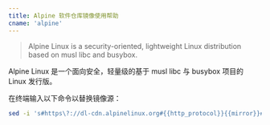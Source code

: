 ```yaml
---
title: Alpine 软件仓库镜像使用帮助
cname: 'alpine'
---
```


> Alpine Linux is a security-oriented, lightweight Linux distribution based on musl libc and busybox.

Alpine Linux 是一个面向安全，轻量级的基于 musl libc 与 busybox 项目的 Linux 发行版。

在终端输入以下命令以替换镜像源：

<CodeBlock>

```bash
sed -i 's#https\?://dl-cdn.alpinelinux.org#{{http_protocol}}{{mirror}}#g' /etc/apk/repositories
```

</CodeBlock>
